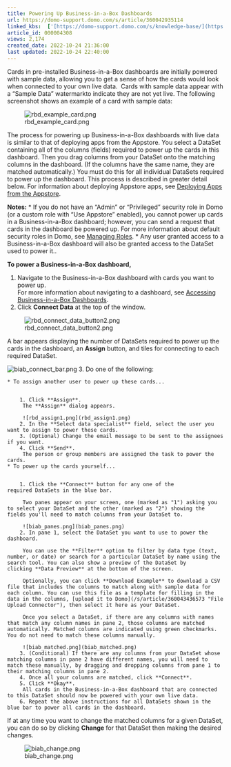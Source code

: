 ```yaml
---
title: Powering Up Business-in-a-Box Dashboards
url: https://domo-support.domo.com/s/article/360042935114
linked_kbs:  ['[https://domo-support.domo.com/s/knowledge-base/](https://domo-support.domo.com/s/knowledge-base/)', '[https://domo-support.domo.com/s/](https://domo-support.domo.com/s/)', '[https://domo-support.domo.com/s/topic/0TO5w000000ZamsGAC](https://domo-support.domo.com/s/topic/0TO5w000000ZamsGAC)', '[https://domo-support.domo.com/s/topic/0TO5w000000ZanBGAS](https://domo-support.domo.com/s/topic/0TO5w000000ZanBGAS)', '[https://domo-support.domo.com/s/article/360042933194](https://domo-support.domo.com/s/article/360042933194)', '[https://domo-support.domo.com/s/article/360043438973](https://domo-support.domo.com/s/article/360043438973)', '[https://domo-support.domo.com/s/article/360042935094](https://domo-support.domo.com/s/article/360042935094)', '[https://domo-support.domo.com/s/article/360043436573](https://domo-support.domo.com/s/article/360043436573)', '[https://domo-support.domo.com/s/article/360042935114](https://domo-support.domo.com/s/article/360042935114)', '[https://domo-support.domo.com/s/topic/0TO5w000000ZanBGAS/business-in-a-box](https://domo-support.domo.com/s/topic/0TO5w000000ZanBGAS/business-in-a-box)', '[https://domo-support.domo.com/s/article/360043429933](https://domo-support.domo.com/s/article/360043429933)', '[https://domo-support.domo.com/s/article/360043429953](https://domo-support.domo.com/s/article/360043429953)', '[https://domo-support.domo.com/s/article/360042925494](https://domo-support.domo.com/s/article/360042925494)', '[https://domo-support.domo.com/s/article/360043429913](https://domo-support.domo.com/s/article/360043429913)', '[https://domo-support.domo.com/s/article/4408174643607](https://domo-support.domo.com/s/article/4408174643607)', '[https://domo-support.domo.com/s/login/](https://domo-support.domo.com/s/login/)']
article_id: 000004308
views: 2,174
created_date: 2022-10-24 21:36:00
last updated: 2022-10-24 22:40:00
---
```




Cards in pre-installed Business-in-a-Box dashboards are initially powered with sample data, allowing you to get a sense of how the cards would look when connected to your own live data.  Cards with sample data appear with a "Sample Data" watermarkto indicate they are not yet live. The following screenshot shows an example of a card with sample data:  
   
 ![rbd_example_card.png](rbd_example_card.png)


The process for powering up Business-in-a-Box dashboards with live data is similar to that of deploying apps from the Appstore. You select a DataSet containing all of the columns (fields) required to power up the cards in this dashboard. Then you drag columns from your DataSet onto the matching columns in the dashboard. (If the columns have the same name, they are matched automatically.) You must do this for all individual DataSets required to power up the dashboard. This process is described in greater detail below. For information about deploying Appstore apps, see [Deploying Apps from the Appstore](/s/article/360042933194 "Deploying Apps from the Appstore"). 




 


**Notes:** 
* If you do not have an "Admin" or "Privileged" security role in Domo (or a custom role with "Use Appstore" enabled), you cannot power up cards in a Business-in-a-Box dashboard; however, you can send a request that cards in the dashboard be powered up. For more information about default security roles in Domo, see [Managing Roles](/s/article/360043438973 "Security Role Reference").
* Any user granted access to a Business-in-a-Box dashboard will also be granted access to the DataSet used to power it..






**To power a Business-in-a-Box dashboard,** 


1. Navigate to the Business-in-a-Box dashboard with cards you want to power up.  
 For more information about navigating to a dashboard, see [Accessing Business-in-a-Box Dashboards](/s/article/360042935094 "Accessing Role-Based Dashboards").
2. Click **Connect Data** at the top of the window.  
   
 ![rbd_connect_data_button2.png](rbd_connect_data_button2.png)  
   
 A bar appears displaying the number of DataSets required to power up the cards in the dashboard, an **Assign** button, and tiles for connecting to each required DataSet.   
   
 ![biab_connect_bar.png](biab_connect_bar.png)
3. Do one of the following:


	* To assign another user to power up these cards...
	
	
		1. Click **Assign**.  
		 The **Assign** dialog appears.  
		   
		 ![rbd_assign1.png](rbd_assign1.png)
		2. In the **Select data specialist** field, select the user you want to assign to power these cards.
		3. (Optional) Change the email message to be sent to the assignees if you want.
		4. Click **Send**.  
		 The person or group members are assigned the task to power the cards.
	* To power up the cards yourself...
	
	
		1. Click the **Connect** button for any one of the required DataSets in the blue bar.  
		   
		 Two panes appear on your screen, one (marked as "1") asking you to select your DataSet and the other (marked as "2") showing the fields you'll need to match columns from your DataSet to.   
		   
		 ![biab_panes.png](biab_panes.png)
		2. In pane 1, select the DataSet you want to use to power the dashboard.  
		   
		 You can use the **Filter** option to filter by data type (text, number, or date) or search for a particular DataSet by name using the search tool. You can also show a preview of the DataSet by clicking **Data Preview** at the bottom of the screen.   
		   
		 Optionally, you can click **Download Example** to download a CSV file that includes the columns to match along with sample data for each column. You can use this file as a template for filling in the data in the columns, [upload it to Domo](/s/article/360043436573 "File Upload Connector"), then select it here as your DataSet.   
		   
		 Once you select a DataSet, if there are any columns with names that match any column names in pane 2, those columns are matched automatically. Matched columns are indicated using green checkmarks. You do not need to match these columns manually.   
		   
		 ![biab_matched.png](biab_matched.png)
		3. (Conditional) If there are any columns from your DataSet whose matching columns in pane 2 have different names, you will need to match these manually, by dragging and dropping columns from pane 1 to their matching columns in pane 2.
		4. Once all your columns are matched, click **Connect**.
		5. Click **Okay**.  
		 All cards in the Business-in-a-Box dashboard that are connected to this DataSet should now be powered with your own live data.
		6. Repeat the above instructions for all DataSets shown in the blue bar to power all cards in the dashboard.


If at any time you want to change the matched columns for a given DataSet, you can do so by clicking **Change** for that DataSet then making the desired changes. 


![biab_change.png](biab_change.png)


